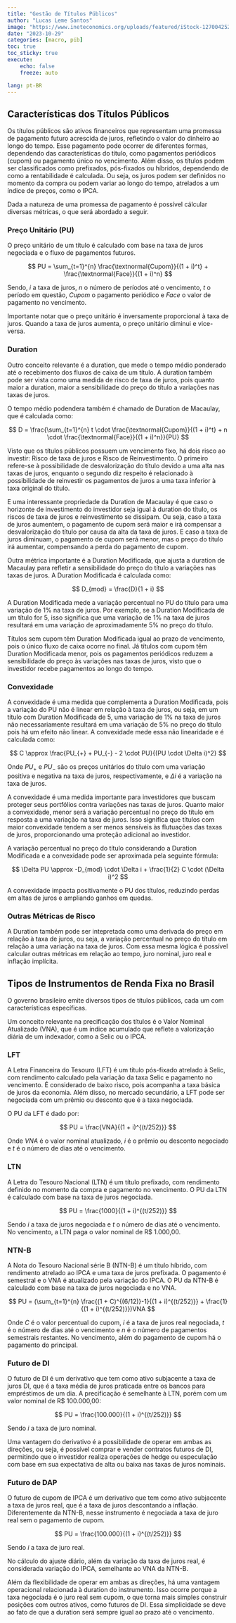 ```yaml
---
title: "Gestão de Títulos Públicos"
author: "Lucas Leme Santos"
image: "https://www.ineteconomics.org/uploads/featured/iStock-1270042529.jpg"
date: "2023-10-29"
categories: [macro, pib]
toc: true
toc_sticky: true
execute:
    echo: false
    freeze: auto

lang: pt-BR
---
```


## Características dos Títulos Públicos

Os títulos públicos são ativos financeiros que representam uma promessa de pagamento futuro acrescida de juros, refletindo o valor do dinheiro ao longo do tempo. Esse pagamento pode ocorrer de diferentes formas, dependendo das características do título, como pagamentos periódicos (cupom) ou pagamento único no vencimento. Além disso, os títulos podem ser classificados como prefixados, pós-fixados ou híbridos, dependendo de como a rentabilidade é calculada. Ou seja, os juros podem ser definidos no momento da compra ou podem variar ao longo do tempo, atrelados a um índice de preços, como o IPCA.

Dada a natureza de uma promessa de pagamento é possível cálcular diversas métricas, o que será abordado a seguir.

### Preço Unitário (PU)

O preço unitário de um título é calculado com base na taxa de juros negociada e o fluxo de pagamentos futuros.

$$
PU = \sum_{t=1}^{n} \frac{\textnormal{Cupom}}{(1 + i)^t} + \frac{\textnormal{Face}}{(1 + i)^n}
$$

Sendo, $i$ a taxa de juros, $n$ o número de períodos até o vencimento, $t$ o período em questão, $Cupom$ o pagamento periódico e $Face$ o valor de pagamento no vencimento.

Importante notar que o preço unitário é inversamente proporcional à taxa de juros. Quando a taxa de juros aumenta, o preço unitário diminui e vice-versa.

### Duration

Outro conceito relevante é a duration, que mede o tempo médio ponderado até o recebimento dos fluxos de caixa de um título. A duration também pode ser vista como uma medida de risco de taxa de juros, pois quanto maior a duration, maior a sensibilidade do preço do título a variações nas taxas de juros.

O tempo médio podendera também é chamado de Duration de Macaulay, que é calculada como:

$$
D = \frac{\sum_{t=1}^{n} t \cdot \frac{\textnormal{Cupom}}{(1 + i)^t} + n \cdot \frac{\textnormal{Face}}{(1 + i)^n}}{PU}
$$

Visto que os títulos públicos possuem um vencimento fixo, há dois risco ao investir: Risco de taxa de juros e Risco de Reinvestimento. O primeiro refere-se à possibilidade de desvalorização do título devido a uma alta nas taxas de juros, enquanto o segundo diz respeito é relacionado à possibilidade de reinvestir os pagamentos de juros a uma taxa inferior à taxa original do título.

E uma interessante propriedade da Duration de Macaulay é que caso o horizonte de investimento do investidor seja igual à duration do título, os riscos de taxa de juros e reinvestimento se dissipam. Ou seja, caso a taxa de juros aumentem, o pagamento de cupom será maior e irá compensar a desvalorização do título por causa da alta da taxa de juros. E caso a taxa de juros diminuam, o pagamento de cupom será menor, mas o preço do título irá aumentar, compensando a perda do pagamento de cupom.

Outra métrica importante é a Duration Modificada, que ajusta a duration de Macaulay para refletir a sensibilidade do preço do título a variações nas taxas de juros. A Duration Modificada é calculada como:

$$
D_{mod} = \frac{D}{1 + i}
$$

A Duration Modificada mede a variação percentual no PU do título para uma variação de 1% na taxa de juros. Por exemplo, se a Duration Modificada de um título for 5, isso significa que uma variação de 1% na taxa de juros resultará em uma variação de aproximadamente 5% no preço do título.

Títulos sem cupom têm Duration Modificada igual ao prazo de vencimento, pois o único fluxo de caixa ocorre no final. Já títulos com cupom têm Duration Modificada menor, pois os pagamentos periódicos reduzem a sensibilidade do preço às variações nas taxas de juros, visto que o investidor recebe pagamentos ao longo do tempo.

### Convexidade

A convexidade é uma medida que complementa a Duration Modificada, pois a variação do PU não é linear em relação à taxa de juros, ou seja, em um título com Duration Modificada de 5, uma variação de 1% na taxa de juros não necessariamente resultará em uma variação de 5% no preço do título pois há um efeito não linear. A convexidade mede essa não linearidade e é calculada como:

$$
C \approx \frac{PU_{+} + PU_{-} - 2 \cdot PU}{(PU \cdot \Delta i)^2}
$$

Onde $PU_{+}$ e $PU_{-}$ são os preços unitários do título com uma variação positiva e negativa na taxa de juros, respectivamente, e $\Delta i$ é a variação na taxa de juros.

A convexidade é uma medida importante para investidores que buscam proteger seus portfólios contra variações nas taxas de juros. Quanto maior a convexidade, menor será a variação percentual no preço do título em resposta a uma variação na taxa de juros. Isso significa que títulos com maior convexidade tendem a ser menos sensíveis às flutuações das taxas de juros, proporcionando uma proteção adicional ao investidor.

A variação percentual no preço do título considerando a Duration Modificada e a convexidade pode ser aproximada pela seguinte fórmula:

$$
\Delta PU \approx -D_{mod} \cdot \Delta i + \frac{1}{2} C \cdot (\Delta i)^2
$$

A convexidade impacta positivamente o PU dos títulos, reduzindo perdas em altas de juros e ampliando ganhos em quedas.

### Outras Métricas de Risco

A Duration também pode ser intepretada como uma derivada do preço em relação à taxa de juros, ou seja, a variação percentual no preço do título em relação a uma variação na taxa de juros. Com essa mesma lógica é possível calcular outras métricas
em relação ao tempo, juro nominal, juro real e inflação implícita.

## Tipos de Instrumentos de Renda Fixa no Brasil

O governo brasileiro emite diversos tipos de títulos públicos, cada um com características específicas.

::: {.callout-note}
Um conceito relevante na precificação dos títulos é o Valor Nominal Atualizado (VNA), que é um índice acumulado que reflete a valorização diária de um indexador, como a Selic ou o IPCA.
:::

### LFT

A Letra Financeira do Tesouro (LFT) é um título pós-fixado atrelado à Selic, com rendimento calculado pela variação da taxa Selic e pagamento no vencimento. É considerado de baixo risco, pois acompanha a taxa básica de juros da economia. Além disso, no mercado secundário, a LFT pode ser negociada com um prêmio ou desconto que é a taxa negociada.

O PU da LFT é dado por:

$$
PU = \frac{VNA}{(1 + i)^{(t/252)}}
$$

Onde $VNA$ é o valor nominal atualizado, $i$ é o prêmio ou desconto negociado e $t$ é o número de dias até o vencimento.

### LTN

A Letra do Tesouro Nacional (LTN) é um título prefixado, com rendimento definido no momento da compra e pagamento no vencimento. O PU da LTN é calculado com base na taxa de juros negociada.

$$
PU = \frac{1000}{(1 + i)^{(t/252)}}
$$

Sendo $i$ a taxa de juros negociada e $t$ o número de dias até o vencimento. No vencimento, a LTN paga o valor nominal de R$ 1.000,00.

### NTN-B

A Nota do Tesouro Nacional série B (NTN-B) é um título híbrido, com rendimento atrelado ao IPCA e uma taxa de juros prefixada. O pagamento é semestral e o VNA é atualizado pela variação do IPCA. O PU da NTN-B é calculado com base na taxa de juros negociada e no VNA.

$$
PU = (\sum_{t=1}^{n} \frac{(1 + C)^{(6/12)}-1}{(1 + i)^{(t/252)}} + \frac{1}{(1 + i)^{(t/252)}})VNA
$$

Onde $C$ é o valor percentual do cupom, $i$ é a taxa de juros real negociada, $t$ é o número de dias até o vencimento e $n$ é o número de pagamentos semestrais restantes. No vencimento, além do pagamento de cupom há o pagamento do principal.

### Futuro de DI

O futuro de DI é um derivativo que tem como ativo subjacente a taxa de juros DI, que é a taxa média de juros praticada entre os bancos para empréstimos de um dia. A precificação é semelhante à LTN, porém com um valor nominal de R$ 100.000,00:

$$
PU = \frac{100.000}{(1 + i)^{(t/252)}}
$$

Sendo $i$ a taxa de juro nominal.

Uma vantagem do derivativo é a possibilidade de operar em ambas as direções, ou seja, é possível comprar e vender contratos futuros de DI, permitindo que o investidor realiza operações de hedge ou especulação com base em sua expectativa de alta ou baixa nas taxas de juros nominais.

### Futuro de DAP

O futuro de cupom de IPCA é um derivativo que tem como ativo subjacente a taxa de juros real, que é a taxa de juros descontando a inflação. Diferentemente da NTN-B, nesse instrumento é negociada a taxa de juro real sem o pagamento de cupom. 

$$
PU = \frac{100.000}{(1 + i)^{(t/252)}}
$$

Sendo $i$ a taxa de juro real.

No cálculo do ajuste diário, além da variação da taxa de juros real, é considerada variação do IPCA, semelhante ao VNA da NTN-B.

Além da flexibilidade de operar em ambas as direções, há uma vantagem operacional relacionada à duration do instrumento. Isso ocorre porque a taxa negociada é o juro real sem cupom, o que torna mais simples construir posições com outros ativos, como futuros de DI. Essa simplicidade se deve ao fato de que a duration será sempre igual ao prazo até o vencimento.